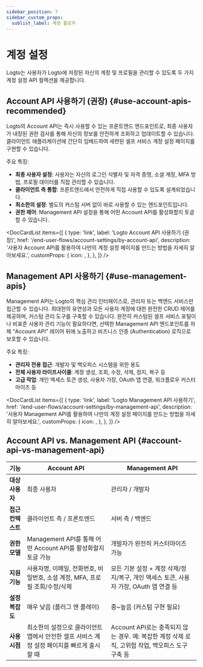 ```yaml
---
sidebar_position: 7
sidebar_custom_props:
  sublist_label: 계정 플로우
---
```



# 계정 설정

Logto는 사용자가 Logto에 저장된 자신의 계정 및 프로필을 관리할 수 있도록 두 가지 계정 설정 API 컬렉션을 제공합니다.

## Account API 사용하기 (권장) \{#use-account-apis-recommended}

Logto의 Account API는 즉시 사용할 수 있는 프론트엔드 엔드포인트로, 최종 사용자가 내장된 권한 검사를 통해 자신의 정보를 안전하게 조회하고 업데이트할 수 있습니다. 클라이언트 애플리케이션에 간단히 임베드하여 세련된 셀프 서비스 계정 설정 페이지를 구현할 수 있습니다.

주요 특징:

- **최종 사용자 설정**: 사용자는 자신의 로그인 식별자 및 자격 증명, 소셜 계정, MFA 방법, 프로필 데이터를 직접 관리할 수 있습니다.
- **클라이언트 측 통합**: 프론트엔드에서 안전하게 직접 사용할 수 있도록 설계되었습니다.
- **최소한의 설정**: 별도의 커스텀 서버 없이 바로 사용할 수 있는 엔드포인트입니다.
- **권한 제어**: Management API 설정을 통해 어떤 Account API를 활성화할지 토글할 수 있습니다.

<DocCardList
  items={[
    {
      type: 'link',
      label: 'Logto Account API 사용하기 (권장)',
      href: '/end-user-flows/account-settings/by-account-api',
      description:
        '사용자 Account API를 활용하여 나만의 계정 설정 페이지를 만드는 방법을 자세히 알아보세요.',
      customProps: {
        icon: <GearIcon />,
      },
    },
  ]}
/>

## Management API 사용하기 \{#use-management-apis}

Management API는 Logto의 핵심 관리 인터페이스로, 관리자 또는 백엔드 서비스만 접근할 수 있습니다. 최대한의 유연성과 모든 사용자 계정에 대한 완전한 CRUD 제어를 제공하며, 커스텀 관리 도구를 구축할 수 있습니다. 완전히 커스텀된 셀프 서비스 포털이나 비표준 사용자 관리 기능이 필요하다면, 선택한 Management API 엔드포인트를 자체 “Account API” 레이어 뒤에 노출하고 비즈니스 인증 (Authentication) 로직으로 보호할 수 있습니다.

주요 특징:

- **관리자 전용 접근**: 개발자 및 백오피스 시스템을 위한 용도
- **전체 사용자 라이프사이클**: 계정 생성, 조회, 수정, 삭제, 정지, 복구 등
- **고급 작업**: 개인 액세스 토큰 생성, 사용자 가장, OAuth 앱 연결, 워크플로우 커스터마이즈 등

<DocCardList
  items={[
    {
      type: 'link',
      label: 'Logto Management API 사용하기',
      href: '/end-user-flows/account-settings/by-management-api',
      description:
        '사용자 Management API를 활용하여 나만의 계정 설정 페이지를 만드는 방법을 자세히 알아보세요.',
      customProps: {
        icon: <GearIcon />,
      },
    },
  ]}
/>

## Account API vs. Management API \{#account-api-vs-management-api}

| 기능              | Account API                                                                                | Management API                                                                                    |
| ----------------- | ------------------------------------------------------------------------------------------ | ------------------------------------------------------------------------------------------------- |
| **대상 사용자**   | 최종 사용자                                                                                | 관리자 / 개발자                                                                                   |
| **접근 컨텍스트** | 클라이언트 측 / 프론트엔드                                                                 | 서버 측 / 백엔드                                                                                  |
| **권한 모델**     | Management API를 통해 어떤 Account API를 활성화할지 토글 가능                              | 개발자가 완전히 커스터마이즈 가능                                                                 |
| **지원 기능**     | 사용자명, 이메일, 전화번호, 비밀번호, 소셜 계정, MFA, 프로필 조회/수정/삭제                | 모든 기본 설정 + 계정 삭제/정지/복구, 개인 액세스 토큰, 사용자 가장, OAuth 앱 연결 등             |
| **설정 복잡도**   | 매우 낮음 (플러그 앤 플레이)                                                               | 중~높음 (커스텀 구현 필요)                                                                        |
| **사용 시점**     | 최소한의 설정으로 클라이언트 앱에서 안전한 셀프 서비스 계정 설정 페이지를 빠르게 출시할 때 | Account API로는 충족되지 않는 경우. 예: 복잡한 계정 삭제 로직, 고위험 작업, 백오피스 도구 구축 등 |
